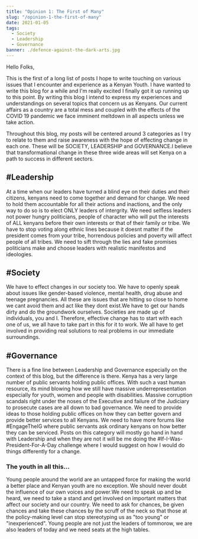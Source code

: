 ```yaml
---
title: "Opinion 1: The First of Many"
slug: "/opinion-1-the-first-of-many"
date: 2021-01-05
tags:
  - Society
  - Leadership
  - Governance
banner: ./defence-against-the-dark-arts.jpg
---
```


Hello Folks,

This is the first of a long list of posts I hope to write touching on various issues that I encounter and experience as a Kenyan Youth.
I have wanted to write this blog for a while and I'm really excited I finally got it up running up to this point. By writing this blog I
intend to express my experiences and understandings on several topics that concern us as Kenyans. Our current affairs as a country are a
total mess and coupled with the effects of the COVID 19 pandemic we face imminent meltdown in all aspects unless we take action.

Throughout this blog, my posts will be centered around 3 categories as I try to relate to them and raise awareness with the hope of effecting
change in each one. These will be SOCIETY, LEADERSHIP and GOVERNANCE.I believe that transformational change in these three wide areas will set
Kenya on a path to success in different sectors.

## #Leadership

At a time when our leaders have turned a blind eye on their duties and their citizens, kenyans need to come together and demand for change.
We need to hold them accountable for all their actions and inactions, and the only way to do so is to elect ONLY leaders of intergrity. We need
selfless leaders not power hungry politicians, people of character who will put the interests of ALL kenyans before their own interests or that
of their family or tribe. We have to stop voting along ethnic lines because it doesnt matter if the president comes from your tribe, horrendous
policies and poverty will affect people of all tribes. We need to sift through the lies and fake promises politicians make and choose leaders
with realistic manifestos and ideologies.

## #Society

We have to effect changes in our society too. We have to openly speak about issues like gender-based violence, mental health, drug abuse and
teenage pregnancies. All these are issues that are hitting so close to home we cant avoid them and act like they dont exist.We have to get our
hands dirty and do the groundwork ourselves. Societies are made up of individuals, you and I. Therefore, effective change has to start with
each one of us, we all have to take part in this for it to work. We all have to get involved in providing real solutions to real problems in our
immediate surroundings.

## #Governance

There is a fine line between Leadership and Governance especially on the context of this blog, but the difference is there. Kenya has a very
large number of public servants holding public offices. With such a vast human resource, its mind blowing how we still have massive underrepresentation
especially for youth, women and people with disabilities. Massive corruption scandals right under the noses of the Executive and failure of the Judiciary
to prosecute cases are all down to bad governance. We need to provide ideas to those holding public offices on how they can better govern and provide
better services to all Kenyans. We need to have more forums like #EngageTheIG where public servants ask ordinary kenyans on how better they can be serviced.
Posts on this category will mostly go hand in hand with Leadership and when they are not it will be me doing the #If-I-Was-President-For-A-Day challenge
where I would suggest on how I would do things differently for a change.

### The youth in all this...

Young people around the world are an untapped force for making the world a better place and Kenyan youth are no exception. We should never
doubt the influence of our own voices and power.We need to speak up and be heard, we need to take a stand and get involved on important
matters that affect our society and our country. We need to ask for chances, be given chances and take these chances by the scruff of the
neck so that those at the policy-making level can stop stereotyping us as "too young" or "inexperienced". Young people are not just the leaders of
tommorow, we are also leaders of today and we need seats at the high tables.
